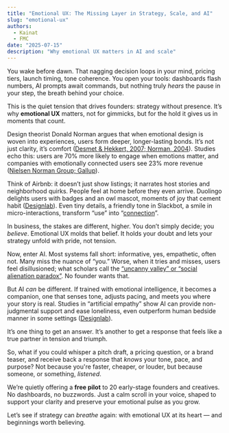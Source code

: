```yaml
---
title: "Emotional UX: The Missing Layer in Strategy, Scale, and AI"
slug: "emotional-ux"
authors:
  - Kainat
  - FMC
date: "2025-07-15"
description: "Why emotional UX matters in AI and scale"
---
```


You wake before dawn. That nagging decision loops in your mind, pricing tiers, launch timing, tone coherence. You open your tools: dashboards flash numbers, AI prompts await commands, but nothing truly *hears* the pause in your step, the breath behind your choice.

This is the quiet tension that drives founders: strategy without presence. It’s why **emotional UX** matters, not for gimmicks, but for the hold it gives us in moments that count.

Design theorist Donald Norman argues that when emotional design is woven into experiences, users form deeper, longer-lasting bonds. It’s not just clarity, it’s comfort ([Desmet & Hekkert, 2007; Norman, 2004](https://www.hci.org.uk/article/the-role-of-emotional-design-in-user-experience-a-comprehensive-analysis/?utm_source=chatgpt.com)). Studies echo this: users are 70% more likely to engage when emotions matter, and companies with emotionally connected users see 23% more revenue ([Nielsen Norman Group; Gallup](https://growett.com/blogs/What-is-Emotional-Design-and-How-It-Influences-UX-in-2025.html?utm_source=chatgpt.com)).

Think of Airbnb: it doesn’t just show listings; it narrates host stories and neighborhood quirks. People feel at home before they even arrive. Duolingo delights users with badges and an owl mascot, moments of joy that cement habit ([Designlab](https://pixlflix.com/designing-emotional-impact-psychology-ux/?utm_source=chatgpt.com)). Even tiny details, a friendly tone in Slackbot, a smile in micro-interactions, transform “use” into “[connection](https://www.digitraly.com/why-emotional-ux-design-expands-experience-and-brand-value/?utm_source=chatgpt.com)”.

In business, the stakes are different, higher. You don’t simply decide; you *believe*. Emotional UX molds that belief. It holds your doubt and lets your strategy unfold with pride, not tension.

Now, enter AI. Most systems fall short: informative, yes, empathetic, often not. Many miss the nuance of “you.” Worse, when it tries and misses, users feel disillusioned; what scholars call the [“uncanny valley” or “social alienation paradox”](https://journals.sagepub.com/doi/10.1177/00081256231215838?utm_source=chatgpt.com). No founder wants that.

But AI *can* be different. If trained with emotional intelligence, it becomes a companion, one that senses tone, adjusts pacing, and meets you where your story is real. Studies in “artificial empathy” show AI can provide non-judgmental support and ease loneliness, even outperform human bedside manner in some settings ([Designlab](https://designlab.com/blog/impact-of-emotional-design-user-engagement?utm_source=chatgpt.com)).

It’s one thing to get an answer. It’s another to get a response that feels like a true partner in tension and triumph.

So, what if you could whisper a pitch draft, a pricing question, or a brand teaser, and receive back a response that *knows* your tone, pace, and purpose? Not because you're faster, cheaper, or louder, but because someone, or something, *listened*.

We’re quietly offering a **free pilot** to 20 early-stage founders and creatives. No dashboards, no buzzwords. Just a calm scroll in your voice, shaped to support your clarity and preserve your emotional pulse as you grow.

Let’s see if strategy can *breathe* again: with emotional UX at its heart — and beginnings worth believing.